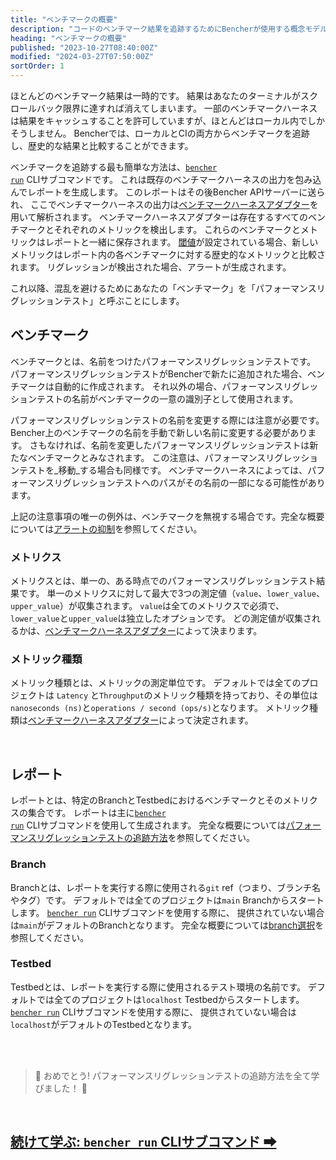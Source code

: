 ```yaml
---
title: "ベンチマークの概要"
description: "コードのベンチマーク結果を追跡するためにBencherが使用する概念モデルと語彙"
heading: "ベンチマークの概要"
published: "2023-10-27T08:40:00Z"
modified: "2024-03-27T07:50:00Z"
sortOrder: 1
---
```


ほとんどのベンチマーク結果は一時的です。
結果はあなたのターミナルがスクロールバック限界に達すれば消えてしまいます。
一部のベンチマークハーネスは結果をキャッシュすることを許可していますが、ほとんどはローカル内でしかそうしません。
Bencherでは、ローカルとCIの両方からベンチマークを追跡し、歴史的な結果と比較することができます。

ベンチマークを追跡する最も簡単な方法は、<code><a href="/ja/docs/explanation/bencher-run/">bencher run</a></code> CLIサブコマンドです。
これは既存のベンチマークハーネスの出力を包み込んでレポートを生成します。
このレポートはその後Bencher APIサーバーに送られ、
ここでベンチマークハーネスの出力は[ベンチマークハーネスアダプター](/ja/docs/explanation/adapters/)を用いて解析されます。
ベンチマークハーネスアダプターは存在するすべてのベンチマークとそれぞれのメトリックを検出します。
これらのベンチマークとメトリックはレポートと一緒に保存されます。
[閾値](/ja/docs/explanation/thresholds/)が設定されている場合、新しいメトリックはレポート内の各ベンチマークに対する歴史的なメトリックと比較されます。
リグレッションが検出された場合、アラートが生成されます。

これ以降、混乱を避けるためにあなたの「ベンチマーク」を「パフォーマンスリグレッションテスト」と呼ぶことにします。

## ベンチマーク
ベンチマークとは、名前をつけたパフォーマンスリグレッションテストです。
パフォーマンスリグレッションテストがBencherで新たに追加された場合、ベンチマークは自動的に作成されます。
それ以外の場合、パフォーマンスリグレッションテストの名前がベンチマークの一意の識別子として使用されます。

パフォーマンスリグレッションテストの名前を変更する際には注意が必要です。
Bencher上のベンチマークの名前を手動で新しい名前に変更する必要があります。
さもなければ、名前を変更したパフォーマンスリグレッションテストは新たなベンチマークとみなされます。
この注意は、パフォーマンスリグレッションテストを_移動_する場合も同様です。
ベンチマークハーネスによっては、パフォーマンスリグレッションテストへのパスがその名前の一部になる可能性があります。

上記の注意事項の唯一の例外は、ベンチマークを無視する場合です。完全な概要については[アラートの抑制](/ja/docs/explanation/thresholds/)を参照してください。

### メトリクス
メトリクスとは、単一の、ある時点でのパフォーマンスリグレッションテスト結果です。
単一のメトリクスに対して最大で3つの測定値（`value`、`lower_value`、 `upper_value`）が収集されます。
`value`は全てのメトリクスで必須で、 `lower_value`と`upper_value`は独立したオプションです。
どの測定値が収集されるかは、[ベンチマークハーネスアダプター](/ja/docs/explanation/adapters/)によって決まります。

### メトリック種類
メトリック種類とは、メトリックの測定単位です。
デフォルトでは全てのプロジェクトは `Latency` と`Throughput`のメトリック種類を持っており、その単位は`nanoseconds (ns)`と`operations / second (ops/s)`となります。
メトリック種類は[ベンチマークハーネスアダプター](/ja/docs/explanation/adapters/)によって決定されます。

<br />

## レポート
レポートとは、特定のBranchとTestbedにおけるベンチマークとそのメトリクスの集合です。
レポートは主に<code><a href="/ja/docs/explanation/bencher-run/">bencher run</a></code> CLIサブコマンドを使用して生成されます。
完全な概要については[パフォーマンスリグレッションテストの追跡方法](/ja/docs/how-to/track-benchmarks/)を参照してください。

### Branch
Branchとは、レポートを実行する際に使用される`git` ref（つまり、ブランチ名やタグ）です。
デフォルトでは全てのプロジェクトは`main` Branchからスタートします。
<code><a href="/ja/docs/explanation/bencher-run/">bencher run</a></code> CLIサブコマンドを使用する際に、
提供されていない場合は`main`がデフォルトのBranchとなります。
完全な概要については[branch選択](/ja/docs/explanation/branch-selection/)を参照してください。

### Testbed
Testbedとは、レポートを実行する際に使用されるテスト環境の名前です。
デフォルトでは全てのプロジェクトは`localhost` Testbedからスタートします。
<code><a href="/ja/docs/explanation/bencher-run/">bencher run</a></code> CLIサブコマンドを使用する際に、
提供されていない場合は`localhost`がデフォルトのTestbedとなります。

<br />
<br />

> 🐰 おめでとう! パフォーマンスリグレッションテストの追跡方法を全て学びました！ 🎉

<br/>

<h2><a href="/ja/docs/explanation/bencher-run/">続けて学ぶ: <code>bencher run</code> CLIサブコマンド ➡</a></h2>